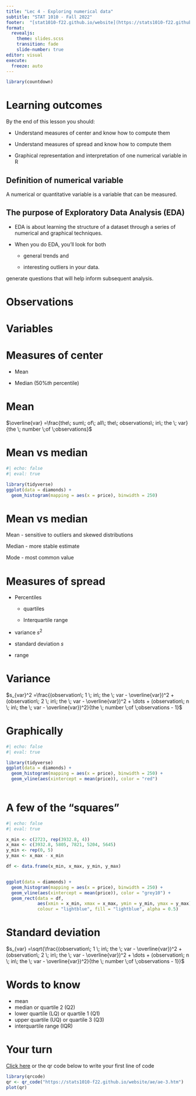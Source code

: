 ```yaml
---
title: "Lec 4 - Exploring numerical data"
subtitle: "STAT 1010 - Fall 2022"
footer:  "[stat1010-f22.github.io/website](https://stats1010-f22.github.io/website/)"
format: 
  revealjs: 
    theme: slides.scss
    transition: fade
    slide-number: true
editor: visual
execute:
  freeze: auto
---
```


```r
library(countdown)
```

# Learning outcomes

By the end of this lesson you should:

-   Understand measures of center and know how to compute them

-   Understand measures of spread and know how to compute them

-   Graphical representation and interpretation of one numerical variable in R

## Definition of numerical variable

A numerical or quantitative variable is a variable that can be measured.

## The purpose of Exploratory Data Analysis (EDA)

-   EDA is about learning the structure of a dataset through a series of numerical and graphical techniques.

-   When you do EDA, you'll look for both

    -   general trends and

    -   interesting outliers in your data.

generate questions that will help inform subsequent analysis.

# Observations {background-image="lect_04_images/observations.png" background-size="contain"}

# Variables {background-image="lect_04_images/variables.png" background-size="contain"}

# Measures of center

-   Mean

-   Median ($50\%th$ percentile)

# Mean

$\overline{var} =\frac{the\; sum\; of\; all\; the\; observations\; in\; the \; var}{the \; number \;of \;observations}$

# Mean vs median
```r
#| echo: false
#| eval: true

library(tidyverse)
ggplot(data = diamonds) +
  geom_histogram(mapping = aes(x = price), binwidth = 250) 
```
# Mean vs median

Mean - sensitive to outliers and skewed distributions

Median - more stable estimate 

Mode - most common value

# Measures of spread

-   Percentiles

    -   quartiles

    -   Interquartile range

- variance $s^2$
- standard deviation $s$
- range

# Variance

$s_{var}^2 =\frac{(observation\; 1 \; in\; the \; var - \overline{var})^2 + (observation\; 2 \; in\; the \; var - \overline{var})^2 + \dots + (observation\; n \; in\; the \; var - \overline{var})^2}{the \; number \;of \;observations - 1}$

# Graphically
```r
#| echo: false
#| eval: true

library(tidyverse)
ggplot(data = diamonds) +
  geom_histogram(mapping = aes(x = price), binwidth = 250) +
  geom_vline(aes(xintercept = mean(price)), color = "red")
  
```

# A few of the "squares"

```r
#| echo: false
#| eval: true

x_min <- c(2723, rep(3932.8, 4))
x_max <- c(3932.8, 5805, 7821, 5204, 5645)
y_min <- rep(0, 5)
y_max <- x_max - x_min

df <- data.frame(x_min, x_max, y_min, y_max)


ggplot(data = diamonds) +
  geom_histogram(mapping = aes(x = price), binwidth = 250) +
  geom_vline(aes(xintercept = mean(price)), color = "grey10") +
  geom_rect(data = df,
            aes(xmin = x_min, xmax = x_max, ymin = y_min, ymax = y_max), 
            colour = "lightblue", fill = "lightblue", alpha = 0.5)
```


# Standard deviation

$s_{var} =\sqrt{\frac{(observation\; 1 \; in\; the \; var - \overline{var})^2 + (observation\; 2 \; in\; the \; var - \overline{var})^2 + \dots + (observation\; n \; in\; the \; var - \overline{var})^2}{the \; number \;of \;observations - 1}}$

# Words to know

- mean
- median or quartile 2 (Q2)
- lower quartile (LQ) or quartile 1 (Q1)
- upper quartile (UQ) or quartile 3 (Q3)
- interquartile range (IQR)


# Your turn
[Click here](https://stats1010-f22.github.io/website/ae/ae-3.html) or the qr code below to write your first line of code

```r
library(qrcode)
qr <- qr_code("https://stats1010-f22.github.io/website/ae/ae-3.htm")
plot(qr)
```



